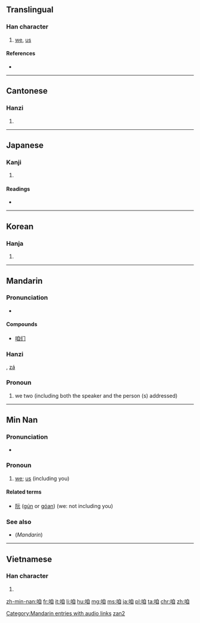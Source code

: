 ==Translingual==

===Han character===
{{Han char|rn=30|rad=口|as=06|sn=9|four=6600<sub>0</sub>|canj=口竹月山 (RHBU)|ids=⿰[[口]][[自]]}}

# [[we]], [[us]]

====References====
* {{Han ref|kx=0187.070|dkj=03552|dj=0406.090|hdz=10618.060|uh=54B1|ud=21681|bh=ABA5|bd=43941}}

----

==Cantonese==

===Hanzi===
{{yue-hanzi|jyut=|y=ja1}}

# {{defn|lang=yue|sort=口06}}

----

==Japanese==

===Kanji===
{{ja-kanji|grade=|rs=口06}}

# {{defn|lang=ja|sort=口06}}

====Readings====
* {{ja-readings|on=[[さつ]] (satsu), [[さち]] (sachi), [[さ]] (sa), [[しゃ]] (sha)|kun=[[われ]] (ware)}}

----

==Korean==

===Hanja===
{{ko-hanja|hangeul=[[찰]], [[차]]|rv=chal, cha|mr=ch'al, ch'a}}

# {{defn|lang=ko|sort=口06}}

----

==Mandarin==

===Pronunciation===
* {{audio|zh-zán.ogg|audio|lang=cmn}}

====Compounds====
*[[咱们]]

===Hanzi===
{{cmn-hanzi|pin=[[zán]] ([[zan2]])|wg=tsan<sup>2</sup>}}, [[zá]]

{{zh-hanzi-box|[[咱]]}}

===Pronoun===
{{cmn-pronoun|ts|pin=zán|pint=zan2}}

# {{context|Beginning Mandarin|lang=cmn}} we two (including both the speaker and the person (s) addressed)

[[Category:Mandarin entries with audio links]]
[[Category:Beginning Mandarin|zan2]]

----

==Min Nan==

===Pronunciation===
* {{IPA|[ lan˥˧ ]|lang=nan}}

===Pronoun===
{{nan-pronoun|ts|poj=lán|pojt=lan2|rs=口06}}

# [[we]]; [[us]] (including you)

====Related terms====
* [[阮]] ([[gún]] or [[góan]]) (we: not including you)

===See also===
* (''Mandarin'') {{zh-ts|我們|我们}}

----

==Vietnamese==

===Han character===
{{vi-hantu|[[cha]], [[ta]], [[thánh]], [[thính]]|rs=口06}}

# {{defn|lang=vi|sort=口06}}

[[zh-min-nan:咱]]
[[fr:咱]]
[[it:咱]]
[[li:咱]]
[[hu:咱]]
[[mg:咱]]
[[ms:咱]]
[[ja:咱]]
[[pl:咱]]
[[ta:咱]]
[[chr:咱]]
[[zh:咱]]